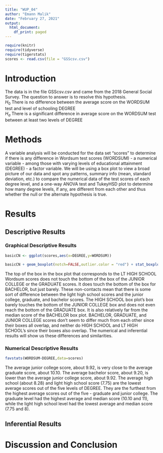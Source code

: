 ```yaml
---
title: "WUP_04"
author: "Emann Malik"
date: "February 27, 2021"
output:
  html_document:
    df_print: paged
---
```


```r
require(knitr)
require(tidyverse)
require(tigerstats)
scores <- read.csv(file = "GSScsv.csv")
```

# Introduction

<!--In this section you explain what you are trying to show.  Where did the data come from?  What is the research or other question you are trying to answer?!-->

The data is in the file GSScsv.csv and came from the 2018 General Social Survey.  The question to answer is to resolve this hypothesis.  
$H_0$ There is no difference between the average score on the WORDSUM test and level of schooling DEGREE  
$H_a$ There is a significant difference in average score on the WORDSUM test between at least two levels of DEGREE  

# Methods

<!--Decide on your methods:  use "variable analysis" or other appropriate descriptors.  Make sure to choose at least one graphical method and at least one numerical method.!-->
  
A variable analysis will be conducted for the data set "scores" to determine if there is any difference in Wordsum test scores (WORDSUM) - a numerical variable - among those with varying levels of educational attainment (DEGREE) - a factor variable. We will be using a box plot to view a broad picture of our data and spot any patterns, summary info (mean, standard deviation, etc.) to compare the numerical data of the test scores of each degree level, and a one-way ANOVA test and TukeyHSD plot to determine how many degree levels, if any, are different from each other and thus whether the null or the alternate hypothesis is true.  
  
# Results

<!--Divide this section into two sub-sections:  One for your descriptive  results and one for your inferential results.!-->

## Descriptive Results

### Graphical Descriptive Results

<!--Graphical results here.  Make sure to show your code.  Provide appropriate labels for axes, giving units if possible, and provide a good title for the graph, too.  Use the graphical results to describe the patterns if any that exist in the data as focused toward the research question!-->
  
```r
basicCN <- ggplot(scores,aes(x=DEGREE,y=WORDSUM))

basicCN + geom_boxplot(notch=FALSE,outlier.color = "red") + stat_boxplot(geom ='errorbar') + labs(title="Degree vs wordsum score")
```
  
The top of the box in the box plot that corresponds to the LT HIGH SCHOOL Wordsum scores does not touch the bottom of the box of the JUNIOR COLLEGE or the GRADUATE scores. It does touch the bottom of the box for BACHELOR, but just barely. These non-contacts mean that there is some sort of difference between the light high school scores and the junior college, graduate, and bachelor scores. The HIGH SCHOOL box plot's box barely touches the bottom of the JUNIOR COLLEGE box and does not even reach the bottom of the GRADUATE box. It is also relatively far from the median score of the BACHELOR box plot. BACHELOR, GRADUATE, and JUNIOR COLLEGE scores don't seem to differ much from each other since their boxes all overlap, and neither do HIGH SCHOOL and LT HIGH SCHOOL's since their boxes also overlap. The numerical and inferential results will show us these differences and similarities. 
  
### Numerical Descriptive Results

<!--Numerical results go here. Use the numerical results to describe the patterns if any that exist in the data as focused toward the research question!-->
  
```r
favstats(WORDSUM~DEGREE,data=scores)
```
  
The average junior college score, about 9.92, is very close to the average graduate score, about 10.10. The average bachelor score, about 9.20, is lower than the average junior college score, about 9.92. The average high school (about 8.28) and light high school score (7.75) are the lowest average scores out of the five levels of DEGREE. They are the furthest from the highest average scores out of the five - graduate and junior college. The graduate level had the highest average and median score (10.10 and 11), while the light high school level had the lowest average and median score (7.75 and 8). 
  
## Inferential Results

<!--State hypothesis clearly.  Make sure your discussion of the inferential test covers all the aspects that the test output produces, such as test statistic, p-value etc.  Make a decision about the null hypothesis, explain the assumptions on which the selected test/procedure was based, and why the chosen procedure satisfys the assumptions and is appropriate to answer the research question!-->


# Discussion and Conclusion

<!--Discussion and conclusion here.  If you found a relationship be sure to consider whether the relationship occurs because one of the variavbles causes the other, or whether they perhasps are related for some other reason.  Watch the chapter 6 videos from the GeorgeTown videos collection.!-->
